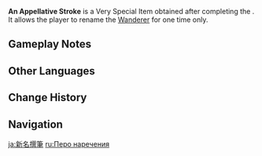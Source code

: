 {{Item Infobox
|id           = 1301
|image        = Item An Appellative Stroke.png
|type         = Very Special Item
|invCategory  = Precious Items
|quality      = 4
|description  = The brush with which you may bestow a new name upon a certain person.<br />Once the new name has been given, it cannot be changed.
|source1      = [[As Though Morning Dew]]
}}
'''An Appellative Stroke''' is a Very Special Item obtained after completing the {{Quest|As Though Morning Dew}}. It allows the player to rename the [[Wanderer]] for one time only.

==Gameplay Notes==
{{Transclude|As Though Morning Dew|Gameplay Notes}}

==Other Languages==
{{Other Languages
|en      = An Appellative Stroke
|zhs     = 新名撰聿
|zhs_rm  = Xīnmíng Zhuànyǔ
|zht     = 新名撰聿
|zht_rm  = Xīnmíng Zhuànyǔ
|zh_tl   = 
|ja      = 新名撰筆
|ja_rm   = Shinmei Senhitsu{{Assumed}}
|ja_tl   = 
|ko      = 새 이름의 붓
|ko_rm   = Sae Ireum-ui But
|ko_tl   = A Brush of a New Name
|es      = Pincel de la resignificación
|es_tl   = Brush of Resignation
|fr      = Plume d'appellation
|fr_tl   = Appellation Quill
|ru      = Перо наречения
|ru_tl   = Naming Pen
|th      = ปากกาตั้งชื่อ
|th_rm   = 
|th_tl   = 
|vi      = Bút Đổi Tên
|vi_tl   = 
|de      = Umschreibungspinsel
|de_tl   = 
|id      = An Appellative Stroke
|pt      = Pena de Apelação
|pt_tl   = 
|tr      = İsimlendirme Fırçası
|tr_tl   = 
|it      = Tratto di appellazione
|it_tl   = Appellation Stroke
}}

==Change History==
{{Change History|3.3}}

==Navigation==
{{Precious Navbox|Item}}

[[ja:新名撰筆]]
[[ru:Перо наречения]]